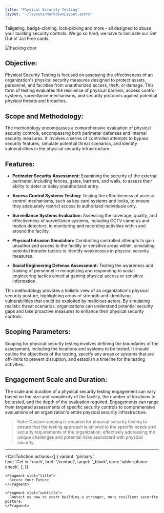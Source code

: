 ```yaml
---
title: "Physical Security Testing"
layout: '~/layouts/MarkdownLayout.astro'
---
```


Tailgating, badge-cloning, lock-picking and more - all designed to abuse your building security controls. We go so hard; we have to laminate our Get Out of Jail Free cards. 

![hacking door](~/assets/images/lockpick.webp)

## Objective: 
Physical Security Testing is focused on assessing the effectiveness of an organization's physical security measures designed to protect assets, personnel, and facilities from unauthorized access, theft, or damage. This form of testing evaluates the resilience of physical barriers, access control systems, surveillance mechanisms, and security protocols against potential physical threats and breaches. 

## Scope and Methodology: 
The methodology encompasses a comprehensive evaluation of physical security controls, encompassing both perimeter defenses and internal security measures. It involves a series of controlled attempts to bypass security features, simulate potential threat scenarios, and identify vulnerabilities in the physical security infrastructure. 

## Features: 

- **Perimeter Security Assessment:** Examining the security of the external perimeter, including fences, gates, barriers, and walls, to assess their ability to deter or delay unauthorized entry. 

- **Access Control Systems Testing:** Testing the effectiveness of access control mechanisms, such as key card systems and locks, to ensure they adequately restrict access to authorized individuals only. 

- **Surveillance Systems Evaluation:** Assessing the coverage, quality, and effectiveness of surveillance systems, including CCTV cameras and motion detectors, in monitoring and recording activities within and around the facility. 

- **Physical Intrusion Simulation:** Conducting controlled attempts to gain unauthorized access to the facility or sensitive areas within, simulating potential intruder tactics to identify weaknesses in physical security measures. 
 
- **Social Engineering Defense Assessment:** Testing the awareness and training of personnel in recognizing and responding to social engineering tactics aimed at gaining physical access or sensitive information. 

This methodology provides a holistic view of an organization's physical security posture, highlighting areas of strength and identifying vulnerabilities that could be exploited by malicious actors. By simulating realistic threat scenarios, organizations can understand potential security gaps and take proactive measures to enhance their physical security controls. 

## Scoping Parameters: 

Scoping for physical security testing involves defining the boundaries of the assessment, including the locations and systems to be tested. It should outline the objectives of the testing, specify any areas or systems that are off-limits to prevent disruption, and establish a timeline for the testing activities. 

## Engagement Scale and Duration: 

The scale and duration of a physical security testing engagement can vary based on the size and complexity of the facility, the number of locations to be tested, and the depth of the evaluation required. Engagements can range from targeted assessments of specific security controls to comprehensive evaluations of an organization's entire physical security infrastructure. 

> Note: Custom scoping is required for physical security testing to ensure that the testing approach is tailored to the specific needs and security requirements of the organization, effectively addressing the unique challenges and potential risks associated with physical security. 

---

  
  <CallToAction
    actions={[
      {
        variant: 'primary',  
        text: 'Get In Touch',
        href: '/contact',
        target: '_blank',
        icon: 'tabler:phone-check',
      },
    ]}  
  >
    <Fragment slot="title">
      Secure Your Future
    </Fragment>
    
    <Fragment slot="subtitle">
      Contact us now to start building a stronger, more resilient security posture.
    </Fragment>  
  </CallToAction>
